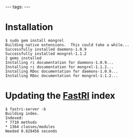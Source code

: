 ---
tags:
---
= Installation =

<pre>$ sudo gem install mongrel
Building native extensions.  This could take a while...
Successfully installed daemons-1.0.9
Successfully installed mongrel-1.1.2
2 gems installed
Installing ri documentation for daemons-1.0.9...
Installing ri documentation for mongrel-1.1.2...
Installing RDoc documentation for daemons-1.0.9...
Installing RDoc documentation for mongrel-1.1.2...</pre>

= Updating the [[FastRI]] index =

<pre>$ fastri-server -b
Building index.
Indexed:
* 7710 methods
* 1364 classes/modules
Needed 0.828456 seconds</pre>
